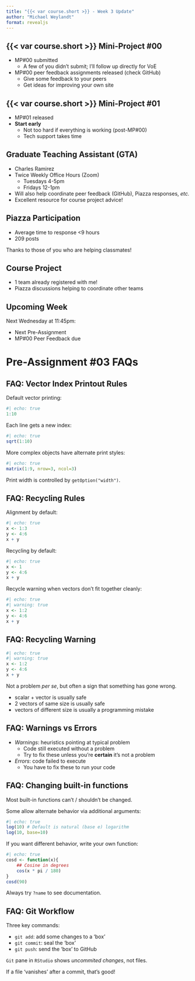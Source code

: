 ```yaml
---
title: "{{< var course.short >}} - Week 3 Update"
author: "Michael Weylandt"
format: revealjs
---
```


## {{< var course.short >}} Mini-Project #00

- MP#00 submitted
  - A few of you didn't submit; I'll follow up directly for VoE

- MP#00 peer feedback assignments released (check GitHub)
  - Give some feedback to your peers
  - Get ideas for improving your own site

## {{< var course.short >}} Mini-Project #01

- MP#01 released
- **Start early**
  - Not too hard if everything is working (post-MP#00)
  - Tech support takes time

## Graduate Teaching Assistant (GTA)

- Charles Ramirez
- Twice Weekly Office Hours (Zoom)
  - Tuesdays 4-5pm
  - Fridays 12-1pm
- Will also help coordinate peer feedback (GitHub), Piazza responses, *etc.*
- Excellent resource for course project advice!

## Piazza Participation

- Average time to response <9 hours
- 209 posts

Thanks to those of you who are helping classmates!

## Course Project

- 1 team already registered with me!
- Piazza discussions helping to coordinate other teams

## Upcoming Week

Next Wednesday at 11:45pm: 

- Next Pre-Assignment
- MP#00 Peer Feedback due

# Pre-Assignment #03 FAQs

## FAQ: Vector Index Printout Rules

Default vector printing: 
```r
#| echo: true
1:10
```

Each line gets a new index:
```r
#| echo: true
sqrt(1:10)
```

More complex objects have alternate print styles:
```r
#| echo: true
matrix(1:9, nrow=3, ncol=3)
```

Print width is controlled by `getOption("width")`.

## FAQ: Recycling Rules

Alignment by default: 
```r
#| echo: true
x <- 1:3
y <- 4:6
x + y
```

Recycling by default: 
```r
#| echo: true
x <- 1
y <- 4:6
x + y
```

Recycle warning when vectors don't fit together cleanly: 
```r
#| echo: true
#| warning: true
x <- 1:2
y <- 4:6
x + y
```

## FAQ: Recycling Warning

```r
#| echo: true
#| warning: true
x <- 1:2
y <- 4:6
x + y
```

Not a problem _per se_, but often a sign that something has gone wrong.

- scalar + vector is usually safe
- 2 vectors of same size is usually safe
- vectors of different size is usually a programming mistake

## FAQ: Warnings vs Errors

- _Warnings_: heuristics pointing at typical problem
  - Code still executed without a problem
  - Try to fix these unless you're **certain** it's not a problem
- _Errors_: code failed to execute
  - You have to fix these to run your code

## FAQ: Changing built-in functions

Most built-in functions can't / shouldn't be changed. 

Some allow alternate behavior via additional arguments:

```r
#| echo: true
log(10) # Default is natural (base e) logarithm
log(10, base=10)
```

If you want different behavior, write your own function: 

```r
#| echo: true
cosd <- function(x){
    ## Cosine in degrees
    cos(x * pi / 180)
}
cosd(90)
```

Always try `?name` to see documentation.

## FAQ: Git Workflow

Three key commands: 

- `git add`: add some changes to a 'box'
- `git commit`: seal the 'box'
- `git push`: send the 'box' to GitHub

`Git` pane in `RStudio` shows _uncommited changes_, not files. 

If a file 'vanishes' after a commit, that's good!
